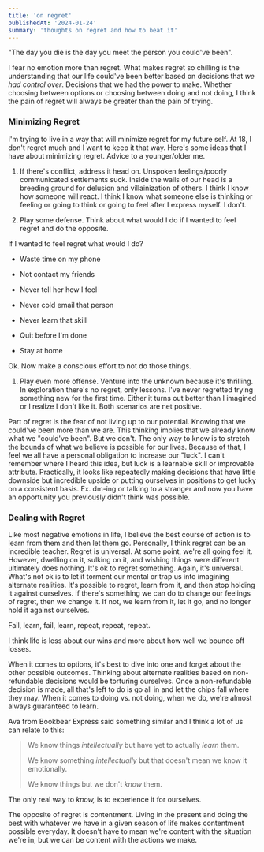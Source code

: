 ```yaml
---
title: 'on regret'
publishedAt: '2024-01-24'
summary: 'thoughts on regret and how to beat it'
---
```

"The day you die is the day you meet the person you could've been".

I fear no emotion more than regret. What makes regret so chilling is the understanding that our life could've been better based on decisions that *we had control over*. Decisions that we had the power to make. Whether choosing between options or choosing between doing and not doing, I think the pain of regret will always be greater than the pain of trying.

### Minimizing Regret

I'm trying to live in a way that will minimize regret for my future self. At 18, I don't regret much and I want to keep it that way. Here's some ideas that I have about minimizing regret. Advice to a younger/older me.

1.  If there's conflict, address it head on. Unspoken feelings/poorly communicated settlements suck. Inside the walls of our head is a breeding ground for delusion and villainization of others. I think I know how someone will react. I think I know what someone else is thinking or feeling or going to think or going to feel after I express myself. I don't.

2.  Play some defense. Think about what would I do if I wanted to feel regret and do the opposite.

If I wanted to feel regret what would I do?

-   Waste time on my phone

-   Not contact my friends

-   Never tell her how I feel

-   Never cold email that person

-   Never learn that skill

-   Quit before I'm done

-   Stay at home

Ok. Now make a conscious effort to not do those things.

1.  Play even more offense. Venture into the unknown because it's thrilling. In exploration there's no regret, only lessons. I've never regretted trying something new for the first time. Either it turns out better than I imagined or I realize I don't like it. Both scenarios are net positive.

Part of regret is the fear of not living up to our potential. Knowing that we could've been more than we are. This thinking implies that we already know what we "could've been". But we don't. The only way to know is to stretch the bounds of what we believe is possible for our lives. Because of that, I feel we all have a personal obligation to increase our "luck". I can't remember where I heard this idea, but luck is a learnable skill or improvable attribute. Practically, it looks like repeatedly making decisions that have little downside but incredible upside or putting ourselves in positions to get lucky on a consistent basis. Ex. dm-ing or talking to a stranger and now you have an opportunity you previously didn't think was possible.

### Dealing with Regret

Like most negative emotions in life, I believe the best course of action is to learn from them and then let them go. Personally, I think regret can be an incredible teacher. Regret is universal. At some point, we're all going feel it. However, dwelling on it, sulking on it, and wishing things were different ultimately does nothing. It's ok to regret something. Again, it's universal. What's not ok is to let it torment our mental or trap us into imagining alternate realities. It's possible to regret, learn from it, and then stop holding it against ourselves. If there's something we can do to change our feelings of regret, then we change it. If not, we learn from it, let it go, and no longer hold it against ourselves.

Fail, learn, fail, learn, repeat, repeat, repeat.

I think life is less about our wins and more about how well we bounce off losses.

When it comes to options, it's best to dive into one and forget about the other possible outcomes. Thinking about alternate realities based on non-refundable decisions would be torturing ourselves. Once a non-refundable decision is made, all that's left to do is go all in and let the chips fall where they may. When it comes to doing vs. not doing, when we do, we're almost always guaranteed to learn.

Ava from Bookbear Express said something similar and I think a lot of us can relate to this:

> We know things *intellectually* but have yet to actually *learn* them.
>
> We know something *intellectually* but that doesn't mean we know it emotionally.
>
> We know things but we don't *know* them.

The only real way to *know,* is to experience it for ourselves.

The opposite of regret is contentment. Living in the present and doing the best with whatever we have in a given season of life makes contentment possible everyday. It doesn't have to mean we're content with the situation we're in, but we can be content with the actions we make.